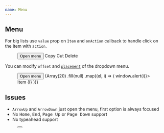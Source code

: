 ```yaml
---
name: Menu
---
```



## Menu

For big lists use `value` prop on `Item` and `onAction` callback to handle click on the item with `action`.

<Playground>
  <Box p="$8">
    <Menu onAction={typeof window !== 'undefined' ? window.alert : null}>
      <Button>
        <span>Open menu</span>
        <Icon as={ChevronDownIcon} size="lg" />
      </Button>
      <Menu.List>
        <Item value="copy">
          <Icon as="svg" />
          Copy
        </Item>
        <Item value="cut">
          <Icon as="svg" />
          Cut
        </Item>
        <Item value="delete" css={{ color: '$danger' }}>
          <Icon as={TrashIcon} color="$danger" />
          Delete
        </Item>
      </Menu.List>
    </Menu>
  </Box>
</Playground>

You can modify `offset` and [`placement`](https://popper.js.org/docs/v2/constructors/#options) of the dropdown menu.

<Playground>
  <ThemeProvider theme="orange">
    <Box p="$8">
      <Menu>
        <Button>
          <span>Open menu</span>
          <Icon as={ChevronDownIcon} size="lg" />
        </Button>
        <Menu.List offset={0} placement="right-start">
          {Array(20)
            .fill(null)
            .map((el, i) => (
              <Item key={i} onClick={() => window.alert(i)}>
                Item {i}
              </Item>
            ))}
        </Menu.List>
      </Menu>
    </Box>
  </ThemeProvider>
</Playground>

## Issues

- `ArrowUp` and `ArrowDown` just open the menu, first option is always focused
- No <kbd>Home</kbd>, <kbd>End</kbd>, <kbd>Page Up</kbd> or <kbd>Page Down</kbd> support
- No typeahead support

<Playground>
  <Box p="$8">
    <Menu>
      <Button variant="outline">
        <Icon as={ChevronDownIcon} size="lg" />
      </Button>
      <Menu.List>
        <Dialog>
          <Item css={{ color: '$danger' }}>
            <Icon size="md" as={TrashIcon} />
            <span>Delete</span>
          </Item>
          {(close) => (
            <Dialog.Modal>
              <Dialog.Title level={3}>Delete topic?</Dialog.Title>
              <Picker>
                <Item label="Item 1" />
                <Item label="Item 2" />
              </Picker>
            </Dialog.Modal>
          )}
        </Dialog>
      </Menu.List>
    </Menu>
  </Box>
</Playground>
